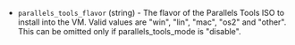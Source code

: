 <!-- Code generated from the comments of the ToolsConfig struct in builder/parallels/common/tools_config.go; DO NOT EDIT MANUALLY -->

- `parallels_tools_flavor` (string) - The flavor of the Parallels Tools ISO to
  install into the VM. Valid values are "win", "lin", "mac", "os2"
  and "other". This can be omitted only if parallels_tools_mode
  is "disable".

<!-- End of code generated from the comments of the ToolsConfig struct in builder/parallels/common/tools_config.go; -->
